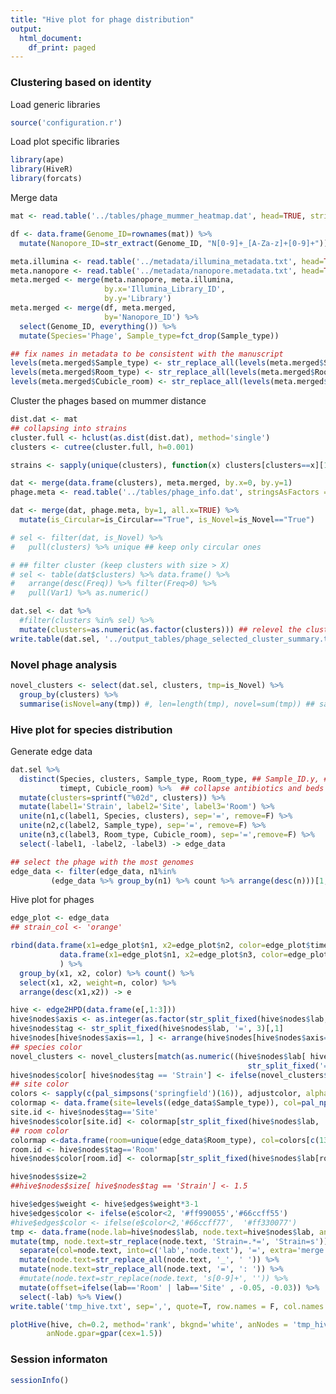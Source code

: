 ```yaml
---
title: "Hive plot for phage distribution"
output:
  html_document:
    df_print: paged
---
```


### Clustering based on identity

Load generic libraries
```r
source('configuration.r')
```

Load plot specific libraries
```r
library(ape)
library(HiveR)
library(forcats)
```

Merge data
```r
mat <- read.table('../tables/phage_mummer_heatmap.dat', head=TRUE, stringsAsFactors = FALSE, comment.char = '!', sep='\t', row.names = 1)

df <- data.frame(Genome_ID=rownames(mat)) %>% 
  mutate(Nanopore_ID=str_extract(Genome_ID, "N[0-9]+_[A-Za-z]+[0-9]+")) 

meta.illumina <- read.table('../metadata/illumina_metadata.txt', head=TRUE)[,-2]
meta.nanopore <- read.table('../metadata/nanopore.metadata.txt', head=TRUE, sep='\t', strip.white = TRUE)
meta.merged <- merge(meta.nanopore, meta.illumina,
                     by.x='Illumina_Library_ID',
                     by.y='Library')
meta.merged <- merge(df, meta.merged,
                     by='Nanopore_ID') %>%
  select(Genome_ID, everything()) %>% 
  mutate(Species='Phage', Sample_type=fct_drop(Sample_type)) 

## fix names in metadata to be consistent with the manuscript
levels(meta.merged$Sample_type) <- str_replace_all(levels(meta.merged$Sample_type), c('handle-interior'='Handle'))
levels(meta.merged$Room_type) <- str_replace_all(levels(meta.merged$Room_type), c('cubicles'='wards', 'Non-cohort'='Standard'))
levels(meta.merged$Cubicle_room) <- str_replace_all(levels(meta.merged$Cubicle_room), c('Cubicle'='Ward'))
```


Cluster the phages based on mummer distance
```r
dist.dat <- mat
## collapsing into strains
cluster.full <- hclust(as.dist(dist.dat), method='single')
clusters <- cutree(cluster.full, h=0.001)

strains <- sapply(unique(clusters), function(x) clusters[clusters==x][1]) ## using first entry as the representative

dat <- merge(data.frame(clusters), meta.merged, by.x=0, by.y=1)
phage.meta <- read.table('../tables/phage_info.dat', stringsAsFactors = F, head=T, sep='\t')

dat <- merge(dat, phage.meta, by=1, all.x=TRUE) %>% 
  mutate(is_Circular=is_Circular=="True", is_Novel=is_Novel=="True")

# sel <- filter(dat, is_Novel) %>%
#   pull(clusters) %>% unique ## keep only circular ones

# ## filter cluster (keep clusters with size > X)
# sel <- table(dat$clusters) %>% data.frame() %>% 
#   arrange(desc(Freq)) %>% filter(Freq>0) %>% 
#   pull(Var1) %>% as.numeric()

dat.sel <- dat %>% 
  #filter(clusters %in% sel) %>% 
  mutate(clusters=as.numeric(as.factor(clusters))) ## relevel the clusters
write.table(dat.sel, '../output_tables/phage_selected_cluster_summary.tsv', row.names = F, col.names = T, sep='\t', quote=F)
```

### Novel phage analysis

```r
novel_clusters <- select(dat.sel, clusters, tmp=is_Novel) %>% 
  group_by(clusters) %>% 
  summarise(isNovel=any(tmp)) #, len=length(tmp), novel=sum(tmp)) ## sanity check
```

### Hive plot for species distribution

Generate edge data
```r
dat.sel %>% 
  distinct(Species, clusters, Sample_type, Room_type, ## Sample_ID.y, ## This is the same as using bed number to collapse
           timept, Cubicle_room) %>%  ## collapse antibiotics and beds
  mutate(clusters=sprintf("%02d", clusters)) %>%   
  mutate(label1='Strain', label2='Site', label3='Room') %>% 
  unite(n1,c(label1, Species, clusters), sep='=', remove=F) %>% 
  unite(n2,c(label2, Sample_type), sep='=', remove=F) %>% 
  unite(n3,c(label3, Room_type, Cubicle_room), sep='=',remove=F) %>% 
  select(-label1, -label2, -label3) -> edge_data

## select the phage with the most genomes
edge_data <- filter(edge_data, n1%in% 
         (edge_data %>% group_by(n1) %>% count %>% arrange(desc(n)))[1,]$n1)
```


Hive plot for phages
```r
edge_plot <- edge_data
## strain_col <- 'orange'

rbind(data.frame(x1=edge_plot$n1, x2=edge_plot$n2, color=edge_plot$timept, stringsAsFactors = F) ,
           data.frame(x1=edge_plot$n1, x2=edge_plot$n3, color=edge_plot$timept, stringsAsFactors = F)
           ) %>% 
  group_by(x1, x2, color) %>% count() %>% 
  select(x1, x2, weight=n, color) %>% 
  arrange(desc(x1,x2)) -> e

hive <- edge2HPD(data.frame(e[,1:3]))
hive$nodes$axis <- as.integer(as.factor(str_split_fixed(hive$nodes$lab, '=', 2)[,1]))
hive$nodes$tag <- str_split_fixed(hive$nodes$lab, '=', 3)[,1] 
hive$nodes[hive$nodes$axis==1, ] <- arrange(hive$nodes[hive$nodes$axis==1, ], lab) ## sort the names on the room axis
## species color
novel_clusters <- novel_clusters[match(as.numeric((hive$nodes$lab[ hive$nodes$tag == 'Strain'] %>% 
                                                     str_split_fixed('=', 3))[,3]), novel_clusters$clusters),] ## reorder
hive$nodes$color[ hive$nodes$tag == 'Strain'] <- ifelse(novel_clusters$isNovel, "black", 'grey')
## site color
colors <- sapply(c(pal_simpsons('springfield')(16)), adjustcolor, alpha.f=0.9)
colormap <- data.frame(site=levels((edge_data$Sample_type)), col=pal_npg('nrc')(10)[c(5,7,2,3,10,4,1)], row.names = 1, stringsAsFactors = F)
site.id <- hive$nodes$tag=='Site'
hive$nodes$color[site.id] <- colormap[str_split_fixed(hive$nodes$lab, '=', 2)[site.id, 2], ]
## room color
colormap <-data.frame(room=unique(edge_data$Room_type), col=colors[c(13,15,16)], row.names = 1, stringsAsFactors = F)
room.id <- hive$nodes$tag=='Room'
hive$nodes$color[room.id] <- colormap[str_split_fixed(hive$nodes$lab[room.id], '=', 3)[,2], ]

hive$nodes$size=2
##hive$nodes$size[ hive$nodes$tag == 'Strain'] <- 1.5

hive$edges$weight <- hive$edges$weight*3-1
hive$edges$color <- ifelse(e$color<2, '#ff990055','#66ccff55')
#hive$edges$color <- ifelse(e$color<2,'#66ccff77',  '#ff330077')
tmp <- data.frame(node.lab=hive$nodes$lab, node.text=hive$nodes$lab, angle=0, radius=0, offset=0, hjust=1, vjust=0.5)
mutate(tmp, node.text=str_replace(node.text, 'Strain=.*=', 'Strain=s')) %>% 
  separate(col=node.text, into=c('lab','node.text'), '=', extra='merge') %>% 
  mutate(node.text=str_replace_all(node.text, '_', ' ')) %>% 
  mutate(node.text=str_replace_all(node.text, '=', ': ')) %>%
  #mutate(node.text=str_replace(node.text, 's[0-9]+', '')) %>% 
  mutate(offset=ifelse(lab=='Room' | lab=='Site' , -0.05, -0.03)) %>% 
  select(-lab) %>% View()
write.table('tmp_hive.txt', sep=',', quote=T, row.names = F, col.names = T)

plotHive(hive, ch=0.2, method='rank', bkgnd='white', anNodes = 'tmp_hive.txt',
        anNode.gpar=gpar(cex=1.5))
```





<!-- ### Save plots -->
<!-- ```{r message=FALSE, warning=FALSE} -->
<!-- pdf('../plots/xxxxx', width = 12, height = 12) -->
<!-- plotHive(hive, ch=0.2, method='ranknorm', bkgnd='white', anNodes = 'tmp_hive.txt', -->
<!--         anNode.gpar=gpar(cex=1.5)) -->
<!-- dev.off() -->
<!-- ``` -->

### Session informaton
```r
sessionInfo()
```

